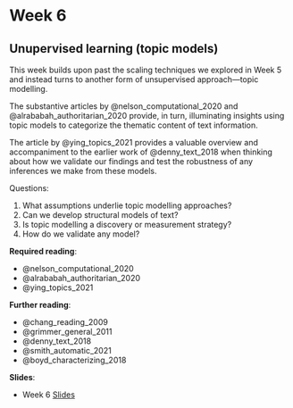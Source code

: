 # Week 6

## Unupervised learning (topic models)

This week builds upon past the scaling techniques we explored in Week 5 and instead turns to another form of unsupervised approach---topic modelling.

The substantive articles by @nelson_computational_2020 and @alrababah_authoritarian_2020 provide, in turn, illuminating insights using topic models to categorize the thematic content of text information.

The article by @ying_topics_2021 provides a valuable overview and accompaniment to the earlier work of @denny_text_2018 when thinking about how we validate our findings and test the robustness of any inferences we make from these models.

Questions:

1. What assumptions underlie topic modelling approaches?
2. Can we develop structural models of text?
3. Is topic modelling a discovery or measurement strategy?
4. How do we validate any model?

**Required reading**:

- @nelson_computational_2020
- @alrababah_authoritarian_2020
- @ying_topics_2021

**Further reading**:

- @chang_reading_2009
- @grimmer_general_2011
- @denny_text_2018
- @smith_automatic_2021
- @boyd_characterizing_2018

**Slides**:

- Week 6 [Slides](https://docs.google.com/presentation/d/1SeL25sA0a7OoJhPOy5lvYuvqOZAUJBkh17VRTG5_VAw/edit?usp=sharing)